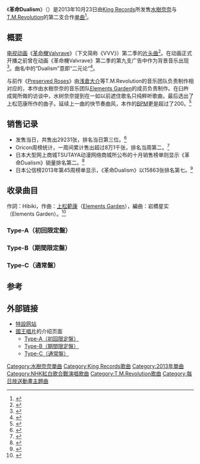 {{Infobox Single
| Name            = 革命Dualism
| Artist          = [[水樹奈奈|水樹奈奈]]×[[T.M.Revolution|T.M.Revolution]]
| Cover           =KICM-1473.jpg
| Album           = 
| A-side          =
| B-side          =  
| Released        = 2013年10月23日
| Format          = [[单曲|Maxi单曲]]
| Recorded        =
| Genre           = [[J-POP|J-POP]]、[[動畫歌曲|動畫歌曲]]
| Length          = 
| Label           = [[King_Records_MM製作部|King Records]]
| Writer          = [[Hibiki|Hibiki]]（作詞）<br />[[上松範康|上松範康]]（作曲）
| Producer        = 
| Certification   = 
| Chart position  = * 週榜第2名<small>（[[Oricon公信榜|Oricon公信榜]]）</small>

* 2位<small>（[[ビルボード#Billboard_JAPANのチャート|Billboard JAPAN HOT 100]]）</small><ref>{{Cite web|date=|url=http://www.billboard-japan.com/charts/detail?a=hot100&year=2013&month=11&day=4|title=Billboard JAPAN HOT 100 2010/03/08 付け|work=[[告示牌_(雜誌)|Billboard JAPAN]]|author=|publisher={{tsl|ja|阪神コンテンツリンク}}|language=ja|accessdate=2014-04-11|archive-date=2013-11-09|archive-url=https://web.archive.org/web/20131109072805/http://www.billboard-japan.com/charts/detail?a=hot100&year=2013&month=11&day=4|dead-url=no}}</ref>
* 2位<small>（[[告示牌_(雜誌)|Billboard JAPAN]] Hot Singles Sales）</small><ref>{{Cite web|date=|url=http://www.billboard-japan.com/charts/detail?a=sales&year=2013&month=11&day=4|title=Billboard JAPAN Hot Singles Sales 2010/03/08 付け|work=Billboard JAPAN|author=|publisher=阪神コンテンツリンク|language=ja|accessdate=2014-04-11|archive-date=2013-11-09|archive-url=https://web.archive.org/web/20131109072749/http://www.billboard-japan.com/charts/detail?a=sales&year=2013&month=11&day=4|dead-url=no}}</ref>
* 32位<small>（Billboard JAPAN Hot Top Airplay）</small><ref>{{Cite web|url=http://www.billboard-japan.com/charts/detail?a=top_airplay&year=2013&month=11&day=4|title=Billboard Japan Hot 100 Airplay 2010/03/08 付け|work=Billboard JAPAN|author=|publisher=阪神コンテンツリンク|language=ja|accessdate=2014-04-11|deadurl=yes|archiveurl=https://web.archive.org/web/20140413143007/http://www.billboard-japan.com/charts/detail?a=top_airplay&year=2013&month=11&day=4|archivedate=2014-04-13}}</ref>
* 41位<small>（Billboard JAPAN Adult Contemporary Airplay）</small><ref>{{Cite web|date=|url=http://www.billboard-japan.com/charts/detail?a=adult_airplay&year=2013&month=11&day=11|title=Billboard Japan Adult Contemporary Airplay 2010/03/08 付け|work=Billboard JAPAN|author=|publisher=阪神コンテンツリンク|language=ja|accessdate=2014-04-11|archive-date=2016-03-04|archive-url=https://web.archive.org/web/20160304023730/http://www.billboard-japan.com/charts/detail?a=adult_airplay&year=2013&month=11&day=11|dead-url=no}}</ref>

| Last single     = [[Preserved_Roses|Preserved Roses]]<br />（2013年）
| This single     = '''革命Dualism'''<br />（2013年）
| Next single     =

| Misc = {{External music video|{{YouTube|RNE93dieQF4|水樹奈々×T.M.Revolution「革命デュアリズム」MUSIC VIDEO（Full ver.）}}}}

{{Extra album cover 2
| Upper caption = 初回限定盘
| Type          =Single
| Cover         =KICM-91471.jpg
|  Lower caption = 初回限定盘封面
}}

{{Extra album cover 2
| Upper caption = 期間限定盤
| Type          = Single
| Cover         =KICM-91742.jpg
|  Lower caption = 期間限定盤封面
}}

}}
《'''革命Dualism'''》（{{lang-ja|革命デュアリズム}}）是2013年10月23日由[[King_Records_MM製作部|King Records]]所发售[[水樹奈奈|水樹奈奈]]与[[T.M.Revolution|T.M.Revolution]]的第二支合作[[单曲|单曲]]<ref>{{Cite web|url=http://www.lisani.jp/2013/08/18/51661|title=水樹奈々×T.M.Revolution「革命デュアリズム」10月23日に発売決定！！|work=[[リスアニ!|リスアニ!]]Web|date=2013-08-18|accessdate=2013-09-28|language=ja}}</ref>。

== 概要 ==
[[电视动画|电视动画]]《[[革命機Valvrave|革命機Valvrave]]》（下文简称《VVV》）第二季的[[主題歌|片头曲]]<ref>{{Cite news|url=http://news.comicyu.com/html2012/2013/10/23/126970.html|title=《革命机》第2期公开TVCM 动画企划书曝光|publisher=微漫画|author=不走的神|date=2013年10月23日|accessdate=2013-11-13|language=zh-cn|archive-date=2016-03-04|archive-url=https://web.archive.org/web/20160304141951/http://news.comicyu.com/html2012/2013/10/23/126970.html|dead-url=no}}</ref>。在动画正式开播之前曾在动画《革命機Valvrave》第二季的第九支广告中作为背景音乐出现<ref>{{Cite news|url=http://comic.qq.com/a/20130922/007317.htm|title=《革命机Valvrave》第2季OP抢先听|publisher=腾讯动漫|author=本杰明明|date=2013-09-22|accessdate=2013-11-13|language=zh-cn|archive-date=2014-10-06|archive-url=https://web.archive.org/web/20141006080221/http://comic.qq.com/a/20130922/007317.htm|dead-url=no}}</ref>。曲名中的“Dualism”意即“二元论”<ref>{{Cite news|url=http://twent.chinayes.com/Content/20131022/khawonuvfiwv_2.shtml|title=声优天后与视觉系天王奇蹟合作 水树奈奈NANA MIZUKI X T.M.Revolution|publisher=Yes娱乐新闻中心|author=|date=2013-10-22|accessdate=2013-11-13|language=zh-cn|deadurl=yes|archiveurl=https://web.archive.org/web/20141006070600/http://twent.chinayes.com/Content/20131022/khawonuvfiwv_2.shtml|archivedate=2014-10-06}}</ref>。

与前作《[[Preserved_Roses|Preserved Roses]]》由[[浅倉大介|浅倉大介]]等T.M.Revolution的音乐团队负责制作相对应的，本作由水樹奈奈的音乐团队[[Elements_Garden|Elements Garden]]的成员负责制作。在臼杵成晃所做的访谈中，水树奈奈提到在一如以前遮住歌名只纯粹听歌曲，最后选出了上松范康所作的曲子。延续上一曲的快节奏曲风，本作的[[速度_(音樂)|BPM]]更是超过了200。<ref>{{Cite news|url=http://natalie.mu/music/pp/mizuki_tmr|title=[Power Push<nowiki>]</nowiki> 水樹奈々×T.M.Revolution「革命デュアリズム」インタビュー|publisher=ナタリー|author=臼杵成晃|date=2013-11-01|accessdate=2013-11-13|language=ja|archive-date=2020-11-26|archive-url=https://web.archive.org/web/20201126224927/https://natalie.mu/music/pp/mizuki_tmr|dead-url=no}}</ref>

== 销售记录 ==
* 发售当日，共售出29231张，排名当日第三位。<ref>{{Cite web|url=http://news.comicyu.com/2013/10/24/127225.html|title=《革命二元论》首日2.9万张排第3|publisher=腾讯动漫|date=2013年10月24日|author=maomao|accessdate=2013-11-13|language=zh-cn|archive-date=2016-03-04|archive-url=https://web.archive.org/web/20160304083058/http://news.comicyu.com/2013/10/24/127225.html|dead-url=no}}</ref>
* Oricon周榜统计，一周间累计售出超过8万1千张，排名当周第二。<ref>{{Cite web|url=http://news.comicyu.com/2013/10/29/127664.html|title=水树奈奈×西川贵教《革命机》新OP热卖8万|publisher=中国动漫综合门户|date=2013年10月29日|author=小米|accessdate=2013-11-13|language=zh-cn|archive-date=2016-03-04|archive-url=https://web.archive.org/web/20160304141946/http://news.comicyu.com/2013/10/29/127664.html|dead-url=no}}</ref>
* 日本大型网上商城TSUTAYA动漫网络商城所公布的十月销售榜单则显示《革命Dualism》销量排名第二。<ref>{{Cite web|url=http://news.comicyu.com/2013/11/07/128641.html|title=TSUTAYA十月音乐销量排行榜出炉|publisher=腾讯动漫|date=2013年11月7日|author=maomao|accessdate=2013-11-13|language=zh-cn|archive-date=2013-11-11|archive-url=https://web.archive.org/web/20131111072639/http://news.comicyu.com/2013/11/07/128641.html|dead-url=no}}</ref>
* 日本公信榜2013年第45周榜单显示，《革命Dualism》以15863张排名第七。<ref>{{Cite web|url=http://et.21cn.com/gundong/etscroll/a/2013/1109/11/24933540.shtml|title=AKB48组合公信榜夺冠 新碟销量再破百万|publisher=网易网站|date=2013-11-09|author=丽君|accessdate=2013-11-13|language=zh-cn|archive-url=https://web.archive.org/web/20141006084425/http://et.21cn.com/gundong/etscroll/a/2013/1109/11/24933540.shtml|archive-date=2014-10-06|dead-url=yes}}</ref>

== 收录曲目 ==
作詞：Hibiki，作曲：[[上松範康|上松範康]]（[[Elements_Garden|Elements Garden]]），編曲：岩橋星实（Elements Garden）。<ref>{{Cite web|url=http://www.chncomic.com/info/201308/26001.html|title=“粘土人水树奈奈”将于8月22日起在线贩卖|publisher=中国国际动漫网|date=2013-08-22|author=zpp123|accessdate=2013-11-13|language=zh-cn}}{{dead link|date=2018年5月 |bot=InternetArchiveBot |fix-attempted=yes }}</ref>

=== Type-A（初回限定盤） ===
{{tracklist
| collapsed       = 
| headline        = CD单曲
| extra_column    = 
| total_length    = 5:31

| writing_credits = 
| lyrics_credits  = 
| music_credits   = 

| title1          = {{lang|ja|革命デュアリズム}}
| note1           = 革命Dualism
| length1         = 3:59

| title2          = {{lang|ja|革命デュアリズム -アニメバージョン-}}
| note2           = 革命Dualism﹣动画版﹣
| length2         = 1:32
}}
{{tracklist
| collapsed       = 
| headline        = DVD
| extra_column    =
| total_length    = 9:09

| title1          = {{lang|ja|革命デュアリズム}}
| note1           = 革命Dualism PV
| length1         = 5:54

| title2          = {{lang|ja|革命デュアリズム TV SPOT}}
| note2           = 革命Dualism发行广告
| length2         = 2:30

| title3          = {{lang|ja|TVアニメ「革命機ヴァルヴレイヴ」 TV SPOT}}
| note3           = 动画「革命机Valvrave」第二季播映广告
| length3         = 0:45
}}

=== Type-B（期間限定盤） ===
{{tracklist
| collapsed       = 
| headline        = CD单曲
| extra_column    = 
| total_length    = 3:59

| all_writing     =
| all_lyrics      =
| all_music       = 
| all_arrangements= 

| title1          = {{lang|ja|革命デュアリズム}}
| note1           = 
| length1         = 3:59
}}

=== Type-C（通常盤） ===
{{tracklist
| collapsed       = 
| headline        = CD单曲
| extra_column    = 
| total_length    = 11:57

| all_writing     =
| all_lyrics      =
| all_music       = 
| all_arrangements= 

| title1          = {{lang|ja|革命デュアリズム}}
| note1           =  
| length1         = 3:59

| title2          = {{lang|ja|革命デュアリズム}}（仅水树奈奈声音版本）
| note2           = 
| length2         = 3:59

| title3          = {{lang|ja|革命デュアリズム}}（仅T.M.Revolution声音版本）
| note3           = 
| length3         = 3:59
}}

== 参考 ==
{{Reflist}}

== 外部链接 ==
* [http://www.tmr-mizukinana.com/kakumei-dualism/ {{Wayback|url=http://www.tmr-mizukinana.com/kakumei-dualism/ |date=20201101104206 }} 特設网站]
* [[國王唱片|國王唱片]]的介绍页面
** [http://www.kingrecords.co.jp/cs/g/gKICM-91471/ {{Wayback|url=http://www.kingrecords.co.jp/cs/g/gKICM-91471/ |date=20210316143434 }} Type-A（初回限定盤）]
** [http://www.kingrecords.co.jp/cs/g/gKICM-91472/ {{Wayback|url=http://www.kingrecords.co.jp/cs/g/gKICM-91472/ |date=20160304100030 }} Type-B（期間限定盤）]
** [http://www.kingrecords.co.jp/cs/g/gKICM-1473/ {{Wayback|url=http://www.kingrecords.co.jp/cs/g/gKICM-1473/ |date=20160303183631 }} Type-C（通常盤）]

{{水樹奈奈}}
{{T.M.Revolution}}
<!--{{Billboard JAPANアニメ楽曲・チャート「Hot Animation」第1位 2013年|2013年11月4日}}-->


{{DEFAULTSORT:Kakumei Dualism}}
[[Category:水樹奈奈單曲|Category:水樹奈奈單曲]]
[[Category:King_Records歌曲|Category:King Records歌曲]]
[[Category:2013年單曲|Category:2013年單曲]]
[[Category:NHK紅白歌合戰演唱歌曲|Category:NHK紅白歌合戰演唱歌曲]]
[[Category:T.M.Revolution歌曲|Category:T.M.Revolution歌曲]]
[[Category:每日放送動畫主題曲|Category:每日放送動畫主題曲]]